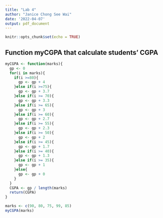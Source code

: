 ```yaml
---
title: "Lab 4"
author: "Janice Chong See Wai"
date: '2022-04-07'
output: pdf_document
---
```


```r
knitr::opts_chunk$set(echo = TRUE)
```

## Function myCGPA that calculate students' CGPA
```r
myCGPA <- function(marks){
  gp <- 0
  for(i in marks){
    if(i >=80){
      gp <- gp + 4
    }else if(i >=75){
      gp <- gp + 3.7
    }else if(i >= 70){
      gp <- gp + 3.3
    }else if(i >= 65){
      gp <- gp + 3
    }else if(i >= 60){
      gp <- gp + 2.7
    }else if(i >= 55){
      gp <- gp + 2.3
    }else if(i >= 50){
      gp <- gp + 2
    }else if(i >= 45){
      gp <- gp + 1.7
    }else if(i >= 40){
      gp <- gp + 1.3
    }else if(i >= 35){
      gp <- gp + 1
    }else{
      gp <- gp + 0
    }
  }
  CGPA <- gp / length(marks)
  return(CGPA)
}

marks <- c(90, 80, 75, 99, 85)
myCGPA(marks)
```


